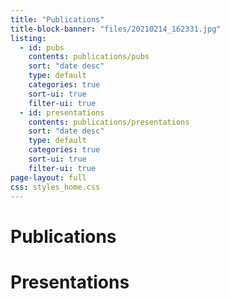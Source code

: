 ```yaml
---
title: "Publications"
title-block-banner: "files/20210214_162331.jpg"
listing:
  - id: pubs
    contents: publications/pubs
    sort: "date desc"
    type: default
    categories: true
    sort-ui: true
    filter-ui: true
  - id: presentations
    contents: publications/presentations
    sort: "date desc"
    type: default
    categories: true
    sort-ui: true
    filter-ui: true  
page-layout: full
css: styles_home.css
---
```


# Publications

:::{#pubs}
:::

# Presentations

:::{#presentations}
:::